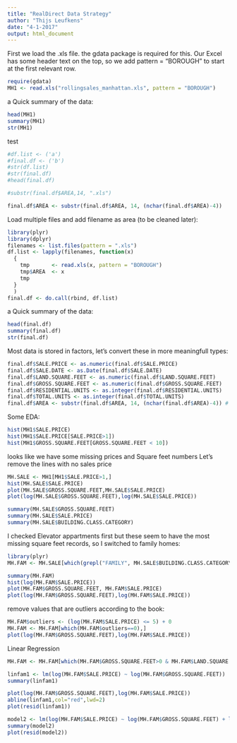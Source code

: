 ```yaml
---
title: "RealDirect Data Strategy"
author: "Thijs Leufkens"
date: "4-1-2017"
output: html_document
---
```


First we load the .xls file.
the gdata package is required for this.
Our Excel has some header text on the top, so we add pattern = "BOROUGH" to start at the first relevant row.

```r
require(gdata)
MH1 <- read.xls("rollingsales_manhattan.xls", pattern = "BOROUGH")
```

a Quick summary of the data:

```r
head(MH1)
summary(MH1)
str(MH1)
```

test
```r
#df.list <- ('a')
#final.df <- ('b')
#str(df.list)
#str(final.df)
#head(final.df)

#substr(final.df$AREA,14, ".xls")

final.df$AREA <- substr(final.df$AREA, 14, (nchar(final.df$AREA)-4))

```

Load multiple files and add filename as area (to be cleaned later):
```r
library(plyr)
library(dplyr)
filenames <- list.files(pattern = ".xls")
df.list <- lapply(filenames, function(x) 
  {
    tmp       <- read.xls(x, pattern = "BOROUGH")
    tmp$AREA  <- x
    tmp
  }
  )
final.df <- do.call(rbind, df.list)

```

a Quick summary of the data:

```r
head(final.df)
summary(final.df)
str(final.df)
```

Most data is stored in factors, let's convert these in more meaningfull types:

```r
final.df$SALE.PRICE <- as.numeric(final.df$SALE.PRICE)
final.df$SALE.DATE <- as.Date(final.df$SALE.DATE)
final.df$LAND.SQUARE.FEET <- as.numeric(final.df$LAND.SQUARE.FEET)
final.df$GROSS.SQUARE.FEET <- as.numeric(final.df$GROSS.SQUARE.FEET)
final.df$RESIDENTIAL.UNITS <- as.integer(final.df$RESIDENTIAL.UNITS)
final.df$TOTAL.UNITS <- as.integer(final.df$TOTAL.UNITS)
final.df$AREA <- substr(final.df$AREA, 14, (nchar(final.df$AREA)-4)) # Remove the first 13 characters and the last 4
```

Some EDA:

```r
hist(MH1$SALE.PRICE)
hist(MH1$SALE.PRICE[SALE.PRICE>1])
hist(MH1$GROSS.SQUARE.FEET[GROSS.SQUARE.FEET < 10])
```

looks like we have some missing prices and Square feet numbers
Let's remove the lines with no sales price
```r
MH.SALE <- MH1[MH1$SALE.PRICE>1,]
hist(MH.SALE$SALE.PRICE)
plot(MH.SALE$GROSS.SQUARE.FEET,MH.SALE$SALE.PRICE)
plot(log(MH.SALE$GROSS.SQUARE.FEET),log(MH.SALE$SALE.PRICE))
```

```r
summary(MH.SALE$GROSS.SQUARE.FEET)
summary(MH.SALE$SALE.PRICE)
summary(MH.SALE$BUILDING.CLASS.CATEGORY)
```

I checked Elevator appartments first but these seem to have the most missing square feet records, so I switched to family homes:

```r
library(plyr)
MH.FAM <- MH.SALE[which(grepl("FAMILY", MH.SALE$BUILDING.CLASS.CATEGORY)),]

summary(MH.FAM)
hist(log(MH.FAM$SALE.PRICE))
plot(MH.FAM$GROSS.SQUARE.FEET, MH.FAM$SALE.PRICE)
plot(log(MH.FAM$GROSS.SQUARE.FEET),log(MH.FAM$SALE.PRICE))
```

remove values that are outliers according to the book:

```r
MH.FAM$outliers <- (log(MH.FAM$SALE.PRICE) <= 5) + 0
MH.FAM <- MH.FAM[which(MH.FAM$outliers==0),]
plot(log(MH.FAM$GROSS.SQUARE.FEET),log(MH.FAM$SALE.PRICE))
```

Linear Regression

```r
MH.FAM <- MH.FAM[which(MH.FAM$GROSS.SQUARE.FEET>0 & MH.FAM$LAND.SQUARE.FEET>0),]

linfam1 <- lm(log(MH.FAM$SALE.PRICE) ~ log(MH.FAM$GROSS.SQUARE.FEET))
summary(linfam1)

plot(log(MH.FAM$GROSS.SQUARE.FEET),log(MH.FAM$SALE.PRICE))
abline(linfam1,col="red",lwd=2)
plot(resid(linfam1))
```

```r
model2 <- lm(log(MH.FAM$SALE.PRICE) ~ log(MH.FAM$GROSS.SQUARE.FEET) + log(MH.FAM$LAND.SQUARE.FEET) + factor(MH.FAM$NEIGHBORHOOD),data=MH.FAM)
summary(model2)
plot(resid(model2))
```